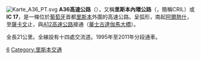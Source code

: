 [[File:Karte_A36_PT.svg|right]]
'''A36高速公路'''（{{lang-pt|A36}}），又稱'''里斯本內環公路'''（{{lang|pt|Circular Regional Interior de Lisboa}}，簡稱CRIL）或'''IC 17'''，是一條位於[[葡萄牙|葡萄牙]]首都[[里斯本|里斯本]]外圍的高速公路。呈弧形，南起[[阿爾熱什|阿爾熱什]]，至[[薩卡文|薩卡文]]止，與[[A12高速公路_(葡萄牙)|A12高速公路]]接通（[[華士古達伽馬大橋|華士古達伽馬大橋]]）。

全長21公里。全線設有十四處交流道。1995年至2011年分段通車。
{{葡萄牙高速公路}}
[[Category:葡萄牙高速公路|6]]
[[Category:里斯本交通|Category:里斯本交通]]
